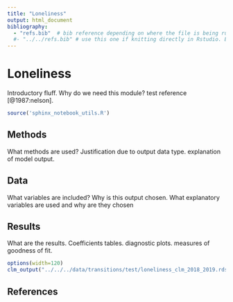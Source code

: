```yaml
---
title: "Loneliness"
output: html_document
bibliography: 
  - "refs.bib"  # bib reference depending on where the file is being run. Use this one when compiling the website using the makefile.
  #- "../../refs.bib" # use this one if knitting directly in Rstudio. Easier for debugging. Make sure to switch back when done..
---
```


# Loneliness


Introductory fluff. Why do we need this module? test reference [@1987:nelson]. 

```r
source('sphinx_notebook_utils.R')
```

## Methods

  What methods are used? Justification due to output data type. explanation of model output.
  
## Data
  
  What variables are included? Why is this output chosen. What explanatory variables are used and why are they chosen
  
## Results
  
  What are the results. Coefficients tables. diagnostic plots. measures of goodness of fit.


```r
options(width=120)
clm_output("../../../data/transitions/test/loneliness_clm_2018_2019.rds") #e.g. ../../../data/transitions/test/housing_clm_2018_2019.rds
```


## References